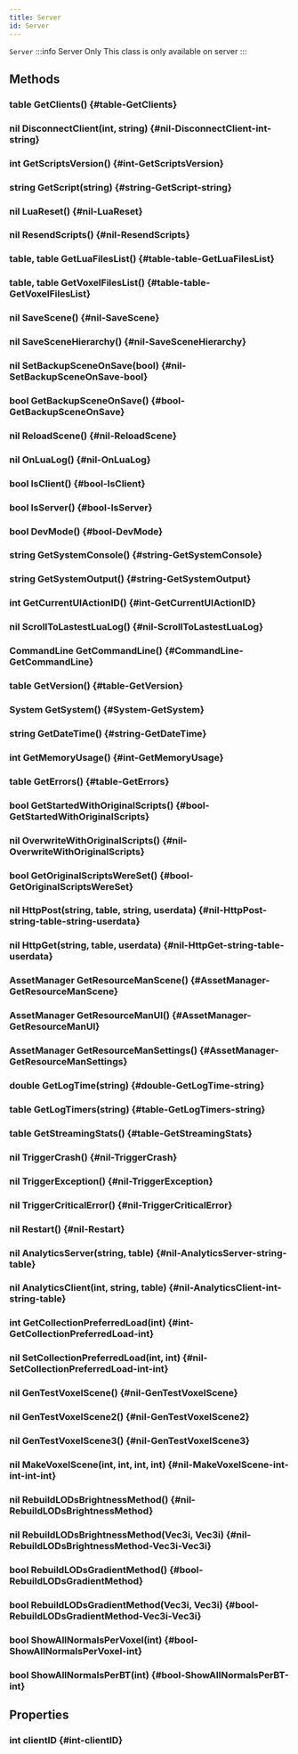 ```yaml
---
title: Server
id: Server
---
```

`Server`
:::info Server Only
This class is only available on server
:::

## Methods

### table GetClients() {#table-GetClients}

### nil DisconnectClient(int, string) {#nil-DisconnectClient-int-string}

### int GetScriptsVersion() {#int-GetScriptsVersion}

### string GetScript(string) {#string-GetScript-string}

### nil LuaReset() {#nil-LuaReset}

### nil ResendScripts() {#nil-ResendScripts}

### table, table GetLuaFilesList() {#table-table-GetLuaFilesList}

### table, table GetVoxelFilesList() {#table-table-GetVoxelFilesList}

### nil SaveScene() {#nil-SaveScene}

### nil SaveSceneHierarchy() {#nil-SaveSceneHierarchy}

### nil SetBackupSceneOnSave(bool) {#nil-SetBackupSceneOnSave-bool}

### bool GetBackupSceneOnSave() {#bool-GetBackupSceneOnSave}

### nil ReloadScene() {#nil-ReloadScene}

### nil OnLuaLog() {#nil-OnLuaLog}

### bool IsClient() {#bool-IsClient}

### bool IsServer() {#bool-IsServer}

### bool DevMode() {#bool-DevMode}

### string GetSystemConsole() {#string-GetSystemConsole}

### string GetSystemOutput() {#string-GetSystemOutput}

### int GetCurrentUIActionID() {#int-GetCurrentUIActionID}

### nil ScrollToLastestLuaLog() {#nil-ScrollToLastestLuaLog}

### CommandLine GetCommandLine() {#CommandLine-GetCommandLine}

### table GetVersion() {#table-GetVersion}

### System GetSystem() {#System-GetSystem}

### string GetDateTime() {#string-GetDateTime}

### int GetMemoryUsage() {#int-GetMemoryUsage}

### table GetErrors() {#table-GetErrors}

### bool GetStartedWithOriginalScripts() {#bool-GetStartedWithOriginalScripts}

### nil OverwriteWithOriginalScripts() {#nil-OverwriteWithOriginalScripts}

### bool GetOriginalScriptsWereSet() {#bool-GetOriginalScriptsWereSet}

### nil HttpPost(string, table, string, userdata) {#nil-HttpPost-string-table-string-userdata}

### nil HttpGet(string, table, userdata) {#nil-HttpGet-string-table-userdata}

### AssetManager GetResourceManScene() {#AssetManager-GetResourceManScene}

### AssetManager GetResourceManUI() {#AssetManager-GetResourceManUI}

### AssetManager GetResourceManSettings() {#AssetManager-GetResourceManSettings}

### double GetLogTime(string) {#double-GetLogTime-string}

### table GetLogTimers(string) {#table-GetLogTimers-string}

### table GetStreamingStats() {#table-GetStreamingStats}

### nil TriggerCrash() {#nil-TriggerCrash}

### nil TriggerException() {#nil-TriggerException}

### nil TriggerCriticalError() {#nil-TriggerCriticalError}

### nil Restart() {#nil-Restart}

### nil AnalyticsServer(string, table) {#nil-AnalyticsServer-string-table}

### nil AnalyticsClient(int, string, table) {#nil-AnalyticsClient-int-string-table}

### int GetCollectionPreferredLoad(int) {#int-GetCollectionPreferredLoad-int}

### nil SetCollectionPreferredLoad(int, int) {#nil-SetCollectionPreferredLoad-int-int}

### nil GenTestVoxelScene() {#nil-GenTestVoxelScene}

### nil GenTestVoxelScene2() {#nil-GenTestVoxelScene2}

### nil GenTestVoxelScene3() {#nil-GenTestVoxelScene3}

### nil MakeVoxelScene(int, int, int, int) {#nil-MakeVoxelScene-int-int-int-int}

### nil RebuildLODsBrightnessMethod() {#nil-RebuildLODsBrightnessMethod}

### nil RebuildLODsBrightnessMethod(Vec3i, Vec3i) {#nil-RebuildLODsBrightnessMethod-Vec3i-Vec3i}

### bool RebuildLODsGradientMethod() {#bool-RebuildLODsGradientMethod}

### bool RebuildLODsGradientMethod(Vec3i, Vec3i) {#bool-RebuildLODsGradientMethod-Vec3i-Vec3i}

### bool ShowAllNormalsPerVoxel(int) {#bool-ShowAllNormalsPerVoxel-int}

### bool ShowAllNormalsPerBT(int) {#bool-ShowAllNormalsPerBT-int}

## Properties

### int clientID {#int-clientID}

